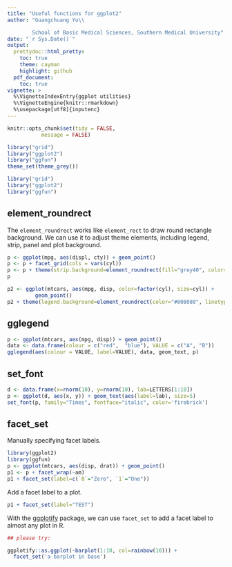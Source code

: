 ```yaml
---
title: "Useful functions for ggplot2"
author: "Guangchuang Yu\\

        School of Basic Medical Sciences, Southern Medical University"
date: "`r Sys.Date()`"
output:
  prettydoc::html_pretty:
    toc: true
    theme: cayman
    highlight: github
  pdf_document:
    toc: true
vignette: >
  %\VignetteIndexEntry{ggplot utilities}
  %\VignetteEngine{knitr::rmarkdown}
  %\usepackage[utf8]{inputenc}
---
```


```r
knitr::opts_chunk$set(tidy = FALSE,
		   message = FALSE)

library("grid")
library("ggplot2")
library("ggfun")
theme_set(theme_grey())
```


```r
library("grid")
library("ggplot2")
library("ggfun")
```

## element_roundrect


<!--
p <- ggplot(mtcars, aes(mpg, disp, color=factor(cyl), size=cyl)) + geom_point()

keybox(p, 'rect')

keybox(p, 'roundrect', gp = gpar(col = '#808080', lty = "dashed"))
-->

The `element_roundrect` works like `element_rect` to draw round rectangle background. We can use it to adjust theme elements, including legend, strip, panel and plot background.

```r
p <- ggplot(mpg, aes(displ, cty)) + geom_point()
p <- p + facet_grid(cols = vars(cyl))
p <- p + theme(strip.background=element_roundrect(fill="grey40", color=NA, r=0.15))
p
```

```r
p2 <- ggplot(mtcars, aes(mpg, disp, color=factor(cyl), size=cyl)) +
         geom_point()
p2 + theme(legend.background=element_roundrect(color="#808080", linetype=2))
```




## gglegend



```r
p <- ggplot(mtcars, aes(mpg, disp)) + geom_point()
data <- data.frame(colour = c("red",  "blue"), VALUE = c("A", "B"))
gglegend(aes(colour = VALUE, label=VALUE), data, geom_text, p)
```


## set_font

```r
d <- data.frame(x=rnorm(10), y=rnorm(10), lab=LETTERS[1:10])
p <- ggplot(d, aes(x, y)) + geom_text(aes(label=lab), size=5)
set_font(p, family="Times", fontface="italic", color='firebrick')
```

## facet_set

Manually specifying facet labels.

```r
library(ggplot2)
library(ggfun)
p <- ggplot(mtcars, aes(disp, drat)) + geom_point()
p1 <- p + facet_wrap(~am)
p1 + facet_set(label=c(`0`="Zero", `1`="One"))
```

Add a facet label to a plot. 

```r
p1 + facet_set(label="TEST")
```

With the [ggplotify](https://cran.r-project.org/package=ggplotify) package, we can use `facet_set` to add a facet label to almost any plot in R. 

```r
## please try:

ggplotify::as.ggplot(~barplot(1:10, col=rainbow(10))) +
  facet_set('a barplot in base')
```
